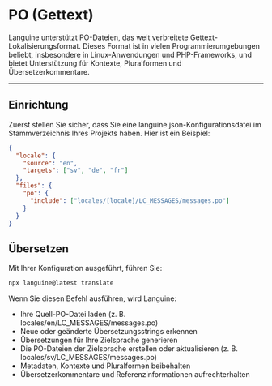# PO (Gettext)

Languine unterstützt PO-Dateien, das weit verbreitete Gettext-Lokalisierungsformat. Dieses Format ist in vielen Programmierumgebungen beliebt, insbesondere in Linux-Anwendungen und PHP-Frameworks, und bietet Unterstützung für Kontexte, Pluralformen und Übersetzerkommentare.

---

## Einrichtung

Zuerst stellen Sie sicher, dass Sie eine languine.json-Konfigurationsdatei im Stammverzeichnis Ihres Projekts haben. Hier ist ein Beispiel:

```json
{
  "locale": {
    "source": "en",
    "targets": ["sv", "de", "fr"]
  },
  "files": {
    "po": {
      "include": ["locales/[locale]/LC_MESSAGES/messages.po"]
    }
  }
}
```

## Übersetzen

Mit Ihrer Konfiguration ausgeführt, führen Sie:

```bash
npx languine@latest translate
```

Wenn Sie diesen Befehl ausführen, wird Languine:

- Ihre Quell-PO-Datei laden (z. B. locales/en/LC_MESSAGES/messages.po)
- Neue oder geänderte Übersetzungsstrings erkennen
- Übersetzungen für Ihre Zielsprache generieren
- Die PO-Dateien der Zielsprache erstellen oder aktualisieren (z. B. locales/sv/LC_MESSAGES/messages.po)
- Metadaten, Kontexte und Pluralformen beibehalten
- Übersetzerkommentare und Referenzinformationen aufrechterhalten
